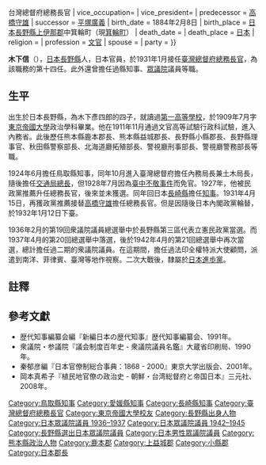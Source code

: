 {{Infobox President
| original_name =きのした　まこと
| image = Kinoshita Makoto.jpg
| caption       = 
| country       =[[日本帝國|日本帝國]]
| order         = 14
| term_start    =1931年4月15日
| term_end      =1932年1月12日
| office = 民政長官{{!}}台灣總督府總務長官
| vice_occupation=
| vice_president=
| predecessor   = [[高橋守雄|高橋守雄]]
| successor     = [[平塚廣義|平塚廣義]]
| birth_date    = 1884年2月8日
| birth_place   = [[日本|日本]][[長野縣|長野縣]][[上伊那郡|上伊那郡]]中箕輪町（現[[箕輪町|箕輪町]]）
| death_date    = {{death date and age|1959|6|27|1884|2|8}}
| death_place   = [[日本|日本]]
| religion      = 
| profession    = [[文官|文官]]
| spouse        = 
| party         = 
}}

'''木下信'''（{{bd|1884年|2月8日|1959年|6月27日|}}），[[日本|日本]][[長野縣|長野縣]]人，日本官員，於1931年1月接任[[臺灣總督府|臺灣總督府]][[總務長官|總務長官]]，為該職務的第十四任。此外還曾擔任過縣知事、[[眾議院_(日本)|眾議院]]議員等職。

==生平==
出生於日本長野縣，為木下彥四郎的四子，就讀過[[舊制第一高等學校|第一高等學校]]，於1909年7月字[[東京帝國大學|東京帝國大學]]政治學科畢業。他在1911年11月通過文官高等試驗行政科試驗，進入內務省。此後歷任熊本縣鹿本郡長、熊本縣益城郡長、長野縣小縣郡長、長野縣理事官、秋田縣警察部長、北海道廳拓殖部長、警視廳刑事部長、警視廳警務部長等職。

1924年6月擔任鳥取縣知事，同年10月進入臺灣總督府擔任內務局長兼土木局長，隨後擔任[[臺灣總督府交通局|交通局總長]]，但1928年7月因為[[臺中不敬事件|臺中不敬事件]]而免官。1927年，他被民政黨推薦升任總務長官，後來並未獲選。同年回日本[[長崎縣|長崎縣]]擔任[[知事|知事]]。1931年4月15日，再獲政黨推薦接替[[高橋守雄|高橋守雄]]擔任總務長官{{r|傳}}。但是因隨後日本內閣政黨輪替，於1932年1月12日下臺{{r|傳}}。

1936年2月的第19回衆議院議員總選舉中於長野縣第三區代表立憲民政黨當選。而1937年4月的第20回總選舉中落選，後於1942年4月的第21回總選舉中再次當選，總計擔任過二期的衆議院議員。在這期間，擔任過法印全權特派大使顧問，派遣到南洋、菲律賓、臺灣等地作視察。二次大戰後，隸屬於[[日本進歩黨|日本進歩黨]]。

==註釋==
{{reflist|refs=
<ref name="傳">{{cite web |language=zh-tw |url=http://memory.ncl.edu.tw/tm_cgi/hypage.cgi?HYPAGE=toolbox_figure_detail.hpg&project_id=twpeop&dtd_id=15&subject_name=%e8%87%ba%e7%81%a3%e4%ba%ba%e7%89%a9%e8%aa%8c%281895%2d1945%29&subject_url=toolbox_figure.hpg&xml_id=0000293047&who=%e6%9c%a8%e4%b8%8b%e4%bf%a1 |title=臺灣歷史人物小傳--木下信 |publisher=臺灣記憶 |date= |accessdate=2011-12-26 |archive-date=2017-01-13 |archive-url=https://web.archive.org/web/20170113232907/http://memory.ncl.edu.tw/tm_cgi/hypage.cgi?HYPAGE=toolbox_figure_detail.hpg&project_id=twpeop&dtd_id=15&subject_name=%e8%87%ba%e7%81%a3%e4%ba%ba%e7%89%a9%e8%aa%8c%281895%2d1945%29&subject_url=toolbox_figure.hpg&xml_id=0000293047&who=%e6%9c%a8%e4%b8%8b%e4%bf%a1 |dead-url=no }}</ref>
}}

==參考文獻==
{{refbegin}}
*歴代知事編纂会編『新編日本の歴代知事』歴代知事編纂会、1991年。
*衆議院・参議院『議会制度百年史 - 衆議院議員名鑑』大蔵省印刷局、1990年。
*秦郁彦編『日本官僚制総合事典：1868 - 2000』東京大学出版会、2001年。
*岡本真希子『植民地官僚の政治史 - 朝鮮・台湾総督府と帝国日本』三元社、2008年。
{{refend}}

{{leader|[[高橋守雄|高橋守雄]]|台灣總督府總務長官
'''1931年4月15日—1932年1月12日'''|[[平塚廣義|平塚廣義]]}}

{{民政長官|第14代：1931－1932}}
{{鳥取縣知事|官選第21代：1924}}
{{愛媛縣知事|官選第23代：1929-1930}}
{{長崎縣知事|官選第27代：1930-1931}}

{{DEFAULTSORT:Kinoshita Makoto}}
[[Category:鳥取縣知事|Category:鳥取縣知事]]
[[Category:愛媛縣知事|Category:愛媛縣知事]]
[[Category:長崎縣知事|Category:長崎縣知事]]
[[Category:臺灣總督府總務長官|Category:臺灣總督府總務長官]]
[[Category:東京帝國大學校友|Category:東京帝國大學校友]]
[[Category:長野縣出身人物|Category:長野縣出身人物]]
[[Category:日本眾議院議員_1936–1937|Category:日本眾議院議員 1936–1937]]
[[Category:日本眾議院議員_1942–1945|Category:日本眾議院議員 1942–1945]]
[[Category:長野縣選出日本眾議院議員|Category:長野縣選出日本眾議院議員]]
[[Category:日本男性眾議院議員|Category:日本男性眾議院議員]]
[[Category:熊本縣政治人物|Category:熊本縣政治人物]]
[[Category:鹿本郡|Category:鹿本郡]]
[[Category:上益城郡|Category:上益城郡]]
[[Category:小縣郡|Category:小縣郡]]
[[Category:日本郡長|Category:日本郡長]]